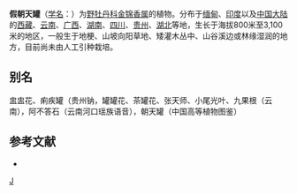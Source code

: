 {{Speciesbox
| taxon = Osbeckia crinita
| binomial_authority = Benth.
}}

'''假朝天罐'''（[[学名|学名]]：{{lang|la|''Osbeckia crinita''}}）为[[野牡丹科|野牡丹科]][[金锦香属|金锦香属]]的植物。分布于[[缅甸|缅甸]]、[[印度|印度]]以及[[中国大陆|中国大陆]]的[[西藏|西藏]]、[[云南|云南]]、[[广西|广西]]、[[湖南|湖南]]、[[四川|四川]]、[[贵州|贵州]]、[[湖北|湖北]]等地，生长于海拔800米至3,100米的地区，一般生于地梗、山坡向阳草地、矮灌木丛中、山谷溪边或林缘湿润的地方，目前尚未由人工引种栽培。

== 别名 ==
盅盅花、痢疾罐（贵州钠，罐罐花、茶罐花、张天师、小尾光叶、九果根（云南），阿不答石（云南河口瑶族语音），朝天罐（中国高等植物图鉴）

== 参考文献 ==
<div class="references-small">
* {{cite web| url =http://www.bioinfo.cn/db05/KmzwSpecies.php?action=view&id=13257| title =假朝天罐| work =《中国高等植物数据库全库》| publisher =中国科学院微生物研究所| author =昆明植物研究所| accessdate =2009-02-24| deadurl =yes| archiveurl =https://web.archive.org/web/20160305041003/http://www.bioinfo.cn/db05/KmzwSpecies.php?action=view&id=13257| archivedate =2016-03-05}}
</div>
{{Taxonbar|from=Q10888589}}

[[Category:金锦香属|J]]